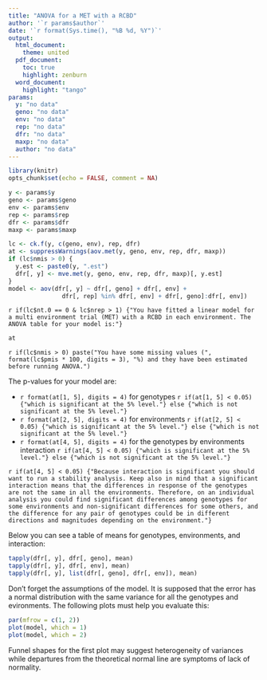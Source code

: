 ```yaml
---
title: "ANOVA for a MET with a RCBD"
author: '`r params$author`'
date: '`r format(Sys.time(), "%B %d, %Y")`'
output: 
  html_document:
    theme: united
  pdf_document:
    toc: true
    highlight: zenburn
  word_document:
    highlight: "tango"
params: 
  y: "no data"
  geno: "no data"
  env: "no data"
  rep: "no data"
  dfr: "no data"
  maxp: "no data"
  author: "no data"
---
```


```r
library(knitr)
opts_chunk$set(echo = FALSE, comment = NA)
```

```r
y <- params$y
geno <- params$geno
env <- params$env
rep <- params$rep
dfr <- params$dfr
maxp <- params$maxp

lc <- ck.f(y, c(geno, env), rep, dfr)
at <- suppressWarnings(aov.met(y, geno, env, rep, dfr, maxp))
if (lc$nmis > 0) {
  y.est <- paste0(y, ".est")
  dfr[, y] <- mve.met(y, geno, env, rep, dfr, maxp)[, y.est]
}
model <- aov(dfr[, y] ~ dfr[, geno] + dfr[, env] +
               dfr[, rep] %in% dfr[, env] + dfr[, geno]:dfr[, env])
```

`r if(lc$nt.0 == 0 & lc$nrep > 1) {"You have fitted a linear model for a multi environment trial (MET) with a RCBD in each environment. The ANOVA table for your model is:"}`

```r
at
```

`r if(lc$nmis > 0) paste("You have some missing values (", format(lc$pmis * 100, digits = 3), "%) and they have been estimated before running ANOVA.")`

The p-values for your model are:

- `r format(at[1, 5], digits = 4)` for genotypes `r if(at[1, 5] < 0.05) {"which is significant at the 5% level."} else {"which is not significant at the 5% level."}`
- `r format(at[2, 5], digits = 4)` for environments `r if(at[2, 5] < 0.05) {"which is significant at the 5% level."} else {"which is not significant at the 5% level."}`
- `r format(at[4, 5], digits = 4)` for the genotypes by environments interaction `r if(at[4, 5] < 0.05) {"which is significant at the 5% level."} else {"which is not significant at the 5% level."}`

`r if(at[4, 5] < 0.05) {"Because interaction is significant you should want to run a stability analysis. Keep also in mind that a significant interaction means that the differences in response of the genotypes are not the same in all the environments. Therefore, on an individual analysis you could find significant differences among genotypes for some environments and non-significant differences for some others, and the difference for any pair of genotypes could be in different directions and magnitudes depending on the environment."}`

Below you can see a table of means for genotypes, environments, and interaction:

```r
tapply(dfr[, y], dfr[, geno], mean)
tapply(dfr[, y], dfr[, env], mean)
tapply(dfr[, y], list(dfr[, geno], dfr[, env]), mean)
```

Don't forget the assumptions of the model. It is supposed that the error has a normal distribution with the same variance for all the genotypes and evironments. The following plots must help you evaluate this:

```r
par(mfrow = c(1, 2))
plot(model, which = 1)
plot(model, which = 2)
```

Funnel shapes for the first plot may suggest heterogeneity of variances while departures from the theoretical normal line are symptoms of lack of normality.
